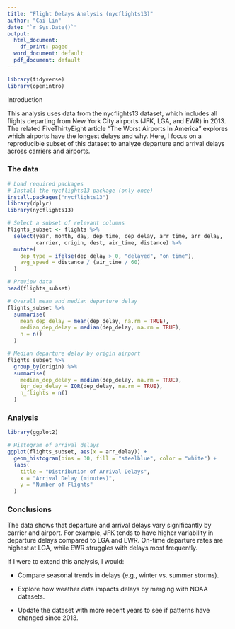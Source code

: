 ```yaml
---
title: "Flight Delays Analysis (nycflights13)"
author: "Cai Lin"
date: "`r Sys.Date()`"
output:
  html_document:
    df_print: paged
  word_document: default
  pdf_document: default
---
```


```r
library(tidyverse)
library(openintro)
```

Introduction

This analysis uses data from the nycflights13 dataset, which includes all flights departing from New York City airports (JFK, LGA, and EWR) in 2013. The related FiveThirtyEight article "The Worst Airports In America" explores which airports have the longest delays and why. Here, I focus on a reproducible subset of this dataset to analyze departure and arrival delays across carriers and airports.

### The data

```r
# Load required packages
# Install the nycflights13 package (only once)
install.packages("nycflights13")
library(dplyr)
library(nycflights13)

# Select a subset of relevant columns
flights_subset <- flights %>%
  select(year, month, day, dep_time, dep_delay, arr_time, arr_delay,
         carrier, origin, dest, air_time, distance) %>%
  mutate(
    dep_type = ifelse(dep_delay > 0, "delayed", "on time"),
    avg_speed = distance / (air_time / 60)
  )

# Preview data
head(flights_subset)

```

```r
# Overall mean and median departure delay
flights_subset %>%
  summarise(
    mean_dep_delay = mean(dep_delay, na.rm = TRUE),
    median_dep_delay = median(dep_delay, na.rm = TRUE),
    n = n()
  )

# Median departure delay by origin airport
flights_subset %>%
  group_by(origin) %>%
  summarise(
    median_dep_delay = median(dep_delay, na.rm = TRUE),
    iqr_dep_delay = IQR(dep_delay, na.rm = TRUE),
    n_flights = n()
  )

```

### Analysis

```r
library(ggplot2)

# Histogram of arrival delays
ggplot(flights_subset, aes(x = arr_delay)) +
  geom_histogram(bins = 30, fill = "steelblue", color = "white") +
  labs(
    title = "Distribution of Arrival Delays",
    x = "Arrival Delay (minutes)",
    y = "Number of Flights"
  )
```

### Conclusions

The data shows that departure and arrival delays vary significantly by carrier and airport. For example, JFK tends to have higher variability in departure delays compared to LGA and EWR. On-time departure rates are highest at LGA, while EWR struggles with delays most frequently.

If I were to extend this analysis, I would:

-   Compare seasonal trends in delays (e.g., winter vs. summer storms).

-   Explore how weather data impacts delays by merging with NOAA datasets.

-   Update the dataset with more recent years to see if patterns have changed since 2013.
